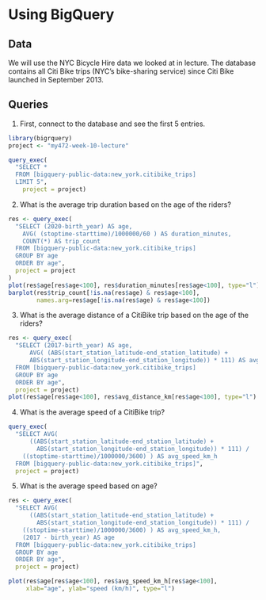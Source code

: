 # Using BigQuery

## Data

We will use the NYC Bicycle Hire data we looked at in lecture. The database contains all Citi Bike trips (NYC's bike-sharing service) since Citi Bike launched in September 2013. 


## Queries

1. First, connect to the database and see the first 5 entries.

```r
library(bigrquery)
project <- "my472-week-10-lecture"

query_exec(
  "SELECT *
  FROM [bigquery-public-data:new_york.citibike_trips]
  LIMIT 5",
	project = project)
```

2. What is the average trip duration based on the age of the riders?

```r
res <- query_exec(
  "SELECT (2020-birth_year) AS age,
    AVG( (stoptime-starttime)/1000000/60 ) AS duration_minutes,
    COUNT(*) AS trip_count
  FROM [bigquery-public-data:new_york.citibike_trips]
  GROUP BY age
  ORDER BY age",
  project = project
)
plot(res$age[res$age<100], res$duration_minutes[res$age<100], type="l")
barplot(res$trip_count[!is.na(res$age) & res$age<100], 
        names.arg=res$age[!is.na(res$age) & res$age<100])
```

3. What is the average distance of a CitiBike trip based on the age of the riders?

```r
res <- query_exec(
  "SELECT (2017-birth_year) AS age,
      AVG( (ABS(start_station_latitude-end_station_latitude) +
      ABS(start_station_longitude-end_station_longitude)) * 111) AS avg_distance_km
  FROM [bigquery-public-data:new_york.citibike_trips]
  GROUP BY age
  ORDER BY age",
  project = project)
plot(res$age[res$age<100], res$avg_distance_km[res$age<100], type="l")
```

4. What is the average speed of a CitiBike trip?

```r
query_exec(
  "SELECT AVG( 
      ((ABS(start_station_latitude-end_station_latitude) + 
        ABS(start_station_longitude-end_station_longitude)) * 111) /
    ((stoptime-starttime)/1000000/3600) ) AS avg_speed_km_h
  FROM [bigquery-public-data:new_york.citibike_trips]",
  project = project)

```

5. What is the average speed based on age?

```r
res <- query_exec(
  "SELECT AVG( 
      ((ABS(start_station_latitude-end_station_latitude) + 
        ABS(start_station_longitude-end_station_longitude)) * 111) /
    ((stoptime-starttime)/1000000/3600) ) AS avg_speed_km_h,
    (2017 - birth_year) AS age
  FROM [bigquery-public-data:new_york.citibike_trips]
  GROUP BY age
  ORDER BY age",
  project = project)

plot(res$age[res$age<100], res$avg_speed_km_h[res$age<100], 
     xlab="age", ylab="speed (km/h)", type="l")
```



